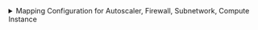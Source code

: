 <details>

<summary>
  Mapping Configuration for Autoscaler, Firewall, Subnetwork, Compute Instance
</summary>

```yaml showLineNumbers
resources:
  - kind: compute.googleapis.com/Autoscaler
    selector:
      query: "true"
    port:
      entity:
        mappings:
          identifier: ".id"
          title:  ".name"
          blueprint: '"gcpAutoScaler"'
          properties:
            location: .location
            description: ".description"
            minNumReplicas: ".autoscalingPolicy.minNumReplicas"
            maxNumReplicas: ".autoscalingPolicy.maxNumReplicas"
            recommendedSize: ".recommendedSize"
            target: ".target"
          relations:
            project: ".project"
  - kind: compute.googleapis.com/Firewall
    selector:
      query: "true"
    port:
      entity:
        mappings:
          identifier: ".id"
          title:  ".name"
          blueprint: '"gcpFirewall"'
          properties:
            location: .location
            network: ".network"
            destinationRanges: ".destinationRanges"
            sourceRanges: ".sourceRanges"
            priority: ".priority"
            allowed: ".allowed"
            denied: ".denied"
          relations:
            project: ".project"
  - kind: compute.googleapis.com/Subnetwork
    selector:
      query: "true"
    port:
      entity:
        mappings:
          identifier: ".id"
          title:  ".name"
          blueprint: '"gcpSubnetwork"'
          properties:
            location: .location
            privateIpGoogleAccess: ".privateIpGoogleAccess"
            internalIpv6Prefix: ".internalIpv6Prefix"
            externalIpv6Prefix: ".externalIpv6Prefix"
            ipCidrRange: ".ipCidrRange"
            description: ".description"
          relations:
            project: ".project"
  - kind: compute.googleapis.com/Instance
    selector:
      query: "true"
    port:
      entity:
        mappings:
          identifier: ".id"
          title:  ".name"
          blueprint: '"gcpComputeInstance"'
          properties:
            location: .location
            machineType: ".machineType"
            subnetworks: ".networkInterfaces[].subnetwork"
            cpuPlatform: ".cpuPlatform"
            selfLink: ".selfLink"
          relations:
            project: ".project"
```

</details>
